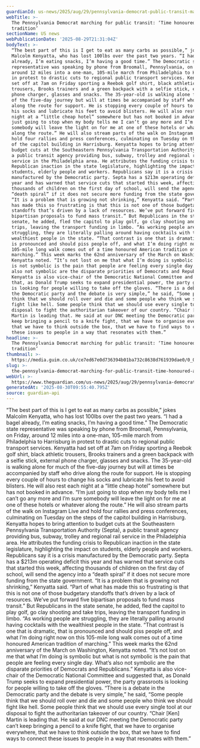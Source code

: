 ```yaml
---
guardianId: us-news/2025/aug/29/pennsylvania-democrat-public-transit-march
webTitle: >-
  The Pennsylvania Democrat marching for public transit: ‘Time honoured American
  tradition’
sectionName: US news
webPublicationDate: '2025-08-29T21:31:04Z'
bodyText: >-
  “The best part of this is I get to eat as many carbs as possible,” jokes
  Malcolm Kenyatta, who has lost 100lbs over the past two years. “I had a bagel
  already, I’m eating snacks, I’m having a good time.” The Democratic state
  representative was speaking by phone from Broomall, Pennsylvania, on Friday,
  around 12 miles into a one-man, 105-mile march from Philadelphia to Harrisburg
  in protest to drastic cuts to regional public transport services. Kenyatta had
  set off at 7am on Friday sporting a Reebok golf shirt, black athletic
  trousers, Brooks trainers and a green backpack with a selfie stick, external
  phone charger, glasses and snacks. The 35-year-old is walking alone for much
  of the five-day journey but will at times be accompanied by staff who drive
  along the route for support. He is stopping every couple of hours to change
  his socks and lubricate his feet to avoid blisters. He will also rest each
  night at a “little cheap hotel” somewhere but has not booked in advance. “I’m
  just going to stop when my body tells me I can’t go any more and I’m sure
  somebody will leave the light on for me at one of these hotels or whatever
  along the route.” He will also stream parts of the walk on Instagram Live and
  hold four rallies and press conferences, culminating on Tuesday on the steps
  of the capitol building in Harrisburg. Kenyatta hopes to bring attention to
  budget cuts at the Southeastern Pennsylvania Transportation Authority (Septa),
  a public transit agency providing bus, subway, trolley and regional rail
  service in the Philadelphia area. He attributes the funding crisis to
  Republican inaction in the state legislature, highlighting the impact on
  students, elderly people and workers. Republicans say it is a crisis
  manufactured by the Democratic party. Septa has a $213m operating deficit this
  year and has warned that service cuts that started this week, affecting
  thousands of children on the first day of school, will send the agency into a
  “death spiral” if it does not secure more funding from the state government.
  “It is a problem that is growing not shrinking,” Kenyatta said. “Part of what
  has made this so frustrating is that this is not one of those budgetary
  standoffs that’s driven by a lack of resources. We’ve put forward five
  bipartisan proposals to fund mass transit.” But Republicans in the state
  senate, he added, fled the capitol to play golf, go clay shooting and take
  trips, leaving the transport funding in limbo. “As working people are
  struggling, they are literally palling around having cocktails with the
  wealthiest people in the state. “That contrast is one that is dramatic, that
  is pronounced and should piss people off, and what I’m doing right now on this
  105-mile long walk comes out of a time honoured American tradition of
  marching.” This week marks the 62nd anniversary of the March on Washington,
  Kenyatta noted. “It’s not lost on me that what I’m doing is symbolic but what
  is not symbolic is the pain that people are feeling every single day. What’s
  also not symbolic are the disparate priorities of Democrats and Republicans.”
  Kenyatta is also vice-chair of the Democratic National Committee and suggested
  that, as Donald Trump seeks to expand presidential power, the party grassroots
  is looking for people willing to take off the gloves. “There is a debate in
  the Democratic party and the debate is very simple,” he said, “Some people
  think that we should roll over and die and some people who think we should
  fight like hell. Some people think that we should use every single tool at our
  disposal to fight the authoritarian takeover of our country. “Chair [Ken]
  Martin is leading that. He said at our DNC meeting the Democratic party can’t
  keep bringing a pencil to a knife fight, that we have to organise everywhere,
  that we have to think outside the box, that we have to find ways to connect
  these issues to people in a way that resonates with them.”
headline: >-
  The Pennsylvania Democrat marching for public transit: ‘Time honoured American
  tradition’
thumbnail: >-
  https://media.guim.co.uk/ce7ed67e0d736394b01ba732c8638d761939dae0/0_0_2917_2334/500.jpg
slug: >-
  the-pennsylvania-democrat-marching-for-public-transit-time-honoured-american-tradition
webUrl: >-
  https://www.theguardian.com/us-news/2025/aug/29/pennsylvania-democrat-public-transit-march
generatedAt: '2025-08-30T09:55:40.795Z'
source: guardian-api
---
```

“The best part of this is I get to eat as many carbs as possible,” jokes Malcolm Kenyatta, who has lost 100lbs over the past two years. “I had a bagel already, I’m eating snacks, I’m having a good time.” The Democratic state representative was speaking by phone from Broomall, Pennsylvania, on Friday, around 12 miles into a one-man, 105-mile march from Philadelphia to Harrisburg in protest to drastic cuts to regional public transport services. Kenyatta had set off at 7am on Friday sporting a Reebok golf shirt, black athletic trousers, Brooks trainers and a green backpack with a selfie stick, external phone charger, glasses and snacks. The 35-year-old is walking alone for much of the five-day journey but will at times be accompanied by staff who drive along the route for support. He is stopping every couple of hours to change his socks and lubricate his feet to avoid blisters. He will also rest each night at a “little cheap hotel” somewhere but has not booked in advance. “I’m just going to stop when my body tells me I can’t go any more and I’m sure somebody will leave the light on for me at one of these hotels or whatever along the route.” He will also stream parts of the walk on Instagram Live and hold four rallies and press conferences, culminating on Tuesday on the steps of the capitol building in Harrisburg. Kenyatta hopes to bring attention to budget cuts at the Southeastern Pennsylvania Transportation Authority (Septa), a public transit agency providing bus, subway, trolley and regional rail service in the Philadelphia area. He attributes the funding crisis to Republican inaction in the state legislature, highlighting the impact on students, elderly people and workers. Republicans say it is a crisis manufactured by the Democratic party. Septa has a $213m operating deficit this year and has warned that service cuts that started this week, affecting thousands of children on the first day of school, will send the agency into a “death spiral” if it does not secure more funding from the state government. “It is a problem that is growing not shrinking,” Kenyatta said. “Part of what has made this so frustrating is that this is not one of those budgetary standoffs that’s driven by a lack of resources. We’ve put forward five bipartisan proposals to fund mass transit.” But Republicans in the state senate, he added, fled the capitol to play golf, go clay shooting and take trips, leaving the transport funding in limbo. “As working people are struggling, they are literally palling around having cocktails with the wealthiest people in the state. “That contrast is one that is dramatic, that is pronounced and should piss people off, and what I’m doing right now on this 105-mile long walk comes out of a time honoured American tradition of marching.” This week marks the 62nd anniversary of the March on Washington, Kenyatta noted. “It’s not lost on me that what I’m doing is symbolic but what is not symbolic is the pain that people are feeling every single day. What’s also not symbolic are the disparate priorities of Democrats and Republicans.” Kenyatta is also vice-chair of the Democratic National Committee and suggested that, as Donald Trump seeks to expand presidential power, the party grassroots is looking for people willing to take off the gloves. “There is a debate in the Democratic party and the debate is very simple,” he said, “Some people think that we should roll over and die and some people who think we should fight like hell. Some people think that we should use every single tool at our disposal to fight the authoritarian takeover of our country. “Chair [Ken] Martin is leading that. He said at our DNC meeting the Democratic party can’t keep bringing a pencil to a knife fight, that we have to organise everywhere, that we have to think outside the box, that we have to find ways to connect these issues to people in a way that resonates with them.”

